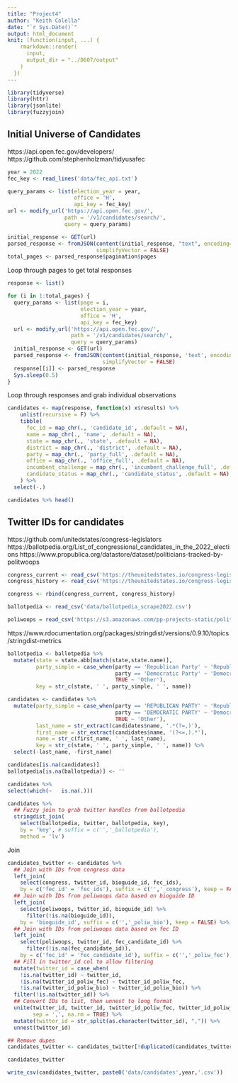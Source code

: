 ```yaml
---
title: "Project4"
author: "Keith Colella"
date: "`r Sys.Date()`"
output: html_document
knit: (function(input, ...) {
    rmarkdown::render(
      input,
      output_dir = "../D607/output"
    )
  })
---
```


```r
library(tidyverse)
library(httr)
library(jsonlite)
library(fuzzyjoin)
```

## Initial Universe of Candidates

https://api.open.fec.gov/developers/
https://github.com/stephenholzman/tidyusafec

```r
year = 2022
fec_key <- read_lines('data/fec_api.txt')

query_params <- list(election_year = year,
                     office = 'H',
                     api_key = fec_key)
url <- modify_url('https://api.open.fec.gov/', 
                  path = '/v1/candidates/search/',
                  query = query_params)

initial_response <- GET(url)
parsed_response <- fromJSON(content(initial_response, "text", encoding="UTF-8"), 
                            simplifyVector = FALSE)
total_pages <- parsed_response$pagination$pages
```

Loop through pages to get total responses

```r
response <- list()

for (i in 1:total_pages) {
  query_params <- list(page = i,
                       election_year = year,
                       office = 'H',
                       api_key = fec_key)
  url <- modify_url('https://api.open.fec.gov/', 
                    path = '/v1/candidates/search/',
                    query = query_params)
  initial_response <- GET(url)
  parsed_response <- fromJSON(content(initial_response, 'text', encoding='UTF-8'), 
                              simplifyVector = FALSE)
  response[[i]] <- parsed_response
  Sys.sleep(0.5)
}
```

Loop through responses and grab individual observations

```r
candidates <- map(response, function(x) x$results) %>%
    unlist(recursive = F) %>%
    tibble(
      fec_id = map_chr(., 'candidate_id', .default = NA),
      name = map_chr(., 'name', .default = NA),
      state = map_chr(., 'state', .default = NA),
      district = map_chr(., 'district', .default = NA),
      party = map_chr(., 'party_full', .default = NA),
      office = map_chr(., 'office_full', .default = NA),
      incumbent_challenge = map_chr(., 'incumbent_challenge_full', .default = NA),
      candidate_status = map_chr(., 'candidate_status', .default = NA),
    ) %>%
  select(-.)

candidates %>% head()
```

## Twitter IDs for candidates

https://github.com/unitedstates/congress-legislators
https://ballotpedia.org/List_of_congressional_candidates_in_the_2022_elections
https://www.propublica.org/datastore/dataset/politicians-tracked-by-politwoops

```r
congress_current <- read_csv('https://theunitedstates.io/congress-legislators/legislators-current.csv')
congress_history <- read_csv('https://theunitedstates.io/congress-legislators/legislators-historical.csv')

congress <- rbind(congress_current, congress_history)

ballotpedia <- read_csv('data/ballotpedia_scrape2022.csv')

poliwoops = read_csv('https://s3.amazonaws.com/pp-projects-static/politwoops/active_accounts.csv')
```

https://www.rdocumentation.org/packages/stringdist/versions/0.9.10/topics/stringdist-metrics

```r
ballotpedia <- ballotpedia %>%
  mutate(state = state.abb[match(state,state.name)],
         party_simple = case_when(party == 'Republican Party' ~ 'Republican',
                                  party == 'Democratic Party' ~ 'Democrat',
                                  TRUE ~ 'Other'),
         key = str_c(state, ' ', party_simple, ' ', name))

candidates <- candidates %>%
  mutate(party_simple = case_when(party == 'REPUBLICAN PARTY' ~ 'Republican',
                                  party == 'DEMOCRATIC PARTY' ~ 'Democrat',
                                  TRUE ~ 'Other'),
         last_name = str_extract(candidates$name, '.*(?=,)'),
         first_name = str_extract(candidates$name, '(?<=,).*'),
         name = str_c(first_name, ' ', last_name),
         key = str_c(state, ' ', party_simple, ' ', name)) %>%
  select(-last_name, -first_name)

candidates[is.na(candidates)]
ballotpedia[is.na(ballotpedia)] <- ''

candidates %>%
select(which(~   is.na(.)))

candidates %>%
  ## Fuzzy join to grab twitter handles from ballotpedia
  stringdist_join(
    select(ballotpedia, twitter, ballotpedia, key),
    by = 'key', # suffix = c('','_ballotpedia'),
    method = 'lv')
```

Join

```r
candidates_twitter <- candidates %>%
  ## Join with IDs from congress data
  left_join(
    select(congress, twitter_id, bioguide_id, fec_ids),
    by = c('fec_id' = 'fec_ids'), suffix = c('','_congress'), keep = FALSE) %>%
  ## Join with IDs from poliwoops data based on bioguide ID
  left_join(
    select(poliwoops, twitter_id, bioguide_id) %>%
      filter(!is.na(bioguide_id)),
    by = 'bioguide_id', suffix = c('','_poliw_bio'), keep = FALSE) %>%
  ## Join with IDs from poliwoops data based on fec ID
  left_join(
    select(poliwoops, twitter_id, fec_candidate_id) %>%
      filter(!is.na(fec_candidate_id)), 
    by = c('fec_id' = 'fec_candidate_id'), suffix = c('','_poliw_fec'), keep = FALSE)%>%
  ## Fill in twitter_id col to allow filtering
  mutate(twitter_id = case_when(
    !is.na(twitter_id) ~ twitter_id,
    !is.na(twitter_id_poliw_fec) ~ twitter_id_poliw_fec,
    !is.na(twitter_id_poliw_bio) ~ twitter_id_poliw_bio)) %>%
  filter(!is.na(twitter_id)) %>%
  ## Convert IDs to list, then unnest to long format
  unite(twitter_id, twitter_id, twitter_id_poliw_fec, twitter_id_poliw_bio, 
        sep = ',', na.rm = TRUE) %>% 
  mutate(twitter_id = str_split(as.character(twitter_id), ",")) %>%
  unnest(twitter_id)

## Remove dupes
candidates_twitter <- candidates_twitter[!duplicated(candidates_twitter), ]

candidates_twitter
```


```r
write_csv(candidates_twitter, paste0('data/candidates',year,'.csv'))
```


